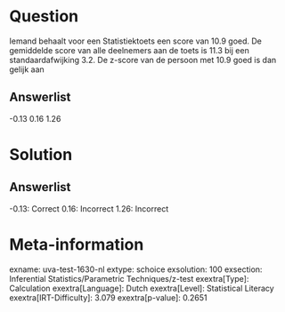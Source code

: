 Question
========

Iemand behaalt voor een Statistiektoets een score van 10.9 goed. De
gemiddelde score van alle deelnemers aan de toets is 11.3 bij een
standaardafwijking 3.2. De z-score van de persoon met 10.9 goed is dan
gelijk aan

Answerlist
----------

-0.13
0.16
1.26

Solution
========

Answerlist
----------

-0.13: Correct
0.16: Incorrect
1.26: Incorrect

Meta-information
================
exname: uva-test-1630-nl
extype: schoice
exsolution: 100
exsection: Inferential Statistics/Parametric Techniques/z-test
exextra[Type]: Calculation
exextra[Language]: Dutch
exextra[Level]: Statistical Literacy
exextra[IRT-Difficulty]: 3.079
exextra[p-value]: 0.2651
